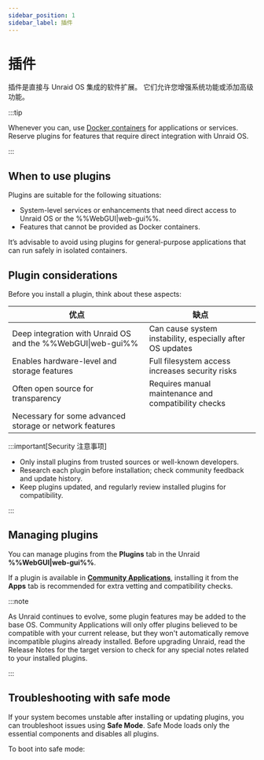 ```yaml
---
sidebar_position: 1
sidebar_label: 插件
---
```



# 插件

插件是直接与 Unraid OS 集成的软件扩展。 它们允许您增强系统功能或添加高级功能。

:::tip

Whenever you can, use [Docker containers](../run-docker-containers/overview.mdx) for applications or services. Reserve plugins for features that require direct integration with Unraid OS.

:::

## When to use plugins

Plugins are suitable for the following situations:

- System-level services or enhancements that need direct access to Unraid OS or the %%WebGUI|web-gui%%.
- Features that cannot be provided as Docker containers.

It’s advisable to avoid using plugins for general-purpose applications that can run safely in isolated containers.

## Plugin considerations

Before you install a plugin, think about these aspects:

| 优点                                                          | 缺点                                                        |
| ----------------------------------------------------------- | --------------------------------------------------------- |
| Deep integration with Unraid OS and the %%WebGUI\|web-gui%% | Can cause system instability, especially after OS updates |
| Enables hardware-level and storage features                 | Full filesystem access increases security risks           |
| Often open source for transparency                          | Requires manual maintenance and compatibility checks      |
| Necessary for some advanced storage or network features     |                                                           |

:::important[Security 注意事项]

- Only install plugins from trusted sources or well-known developers.
- Research each plugin before installation; check community feedback and update history.
- Keep plugins updated, and regularly review installed plugins for compatibility.

:::

## Managing plugins

You can manage plugins from the **Plugins** tab in the Unraid **%%WebGUI|web-gui%%**.

If a plugin is available in **[Community Applications](../run-docker-containers/community-applications.mdx)**, installing it from the **Apps** tab is recommended for extra vetting and compatibility checks.

:::note

As Unraid continues to evolve, some plugin features may be added to the base OS. Community Applications will only offer plugins believed to be compatible with your current release, but they won't automatically remove incompatible plugins already installed. Before upgrading Unraid, read the Release Notes for the target version to check for any special notes related to your installed plugins.

:::

## Troubleshooting with safe mode

If your system becomes unstable after installing or updating plugins, you can troubleshoot issues using **Safe Mode**. Safe Mode loads only the essential components and disables all plugins.

To boot into safe mode:

<Tabs>
  <TabItem value="preferred" label="Preferred method" default>
    <SafeModePreferred />
  </TabItem>

  <TabItem value="alternative" label="Alternative method">
    <SafeModeAlternative />
  </TabItem>
</Tabs>
